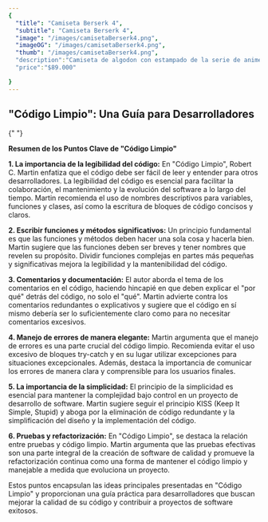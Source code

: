```yaml
---
{
  "title": "Camiseta Berserk 4",
  "subtitle": "Camiseta Berserk 4",
  "image": "/images/camisetaBerserk4.png",
  "imageOG": "/images/camisetaBerserk4.png",
  "thumb": "/images/camisetaBerserk4.png",
  "description":"Camiseta de algodon con estampado de la serie de anime jujutzu kaisen.",
  "price":"$89.000"

}
---
```


<Link href="#Lorem-ipsum-dolor-sit-amet">
  <h2>"Código Limpio": Una Guía para Desarrolladores</h2>{" "}
</Link>

**Resumen de los Puntos Clave de "Código Limpio"**

**1. La importancia de la legibilidad del código:**
En "Código Limpio", Robert C. Martin enfatiza que el código debe ser fácil de leer y entender para otros desarrolladores. La legibilidad del código es esencial para facilitar la colaboración, el mantenimiento y la evolución del software a lo largo del tiempo. Martin recomienda el uso de nombres descriptivos para variables, funciones y clases, así como la escritura de bloques de código concisos y claros.

**2. Escribir funciones y métodos significativos:**
Un principio fundamental es que las funciones y métodos deben hacer una sola cosa y hacerla bien. Martin sugiere que las funciones deben ser breves y tener nombres que revelen su propósito. Dividir funciones complejas en partes más pequeñas y significativas mejora la legibilidad y la mantenibilidad del código.

**3. Comentarios y documentación:**
El autor aborda el tema de los comentarios en el código, haciendo hincapié en que deben explicar el "por qué" detrás del código, no solo el "qué". Martin advierte contra los comentarios redundantes o explicativos y sugiere que el código en sí mismo debería ser lo suficientemente claro como para no necesitar comentarios excesivos.

**4. Manejo de errores de manera elegante:**
Martin argumenta que el manejo de errores es una parte crucial del código limpio. Recomienda evitar el uso excesivo de bloques try-catch y en su lugar utilizar excepciones para situaciones excepcionales. Además, destaca la importancia de comunicar los errores de manera clara y comprensible para los usuarios finales.

**5. La importancia de la simplicidad:**
El principio de la simplicidad es esencial para mantener la complejidad bajo control en un proyecto de desarrollo de software. Martin sugiere seguir el principio KISS (Keep It Simple, Stupid) y aboga por la eliminación de código redundante y la simplificación del diseño y la implementación del código.

**6. Pruebas y refactorización:**
En "Código Limpio", se destaca la relación entre pruebas y código limpio. Martin argumenta que las pruebas efectivas son una parte integral de la creación de software de calidad y promueve la refactorización continua como una forma de mantener el código limpio y manejable a medida que evoluciona un proyecto.

Estos puntos encapsulan las ideas principales presentadas en "Código Limpio" y proporcionan una guía práctica para desarrolladores que buscan mejorar la calidad de su código y contribuir a proyectos de software exitosos.
